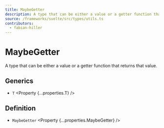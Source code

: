 ```yaml
---
title: MaybeGetter
description: A type that can be either a value or a getter function that returns that value.
source: /frameworks/svelte/src/types/utils.ts
contributors:
  - fabian-hiller
---
```



# MaybeGetter

A type that can be either a value or a getter function that returns that value.

## Generics

- `T` <Property {...properties.T} />

## Definition

- `MaybeGetter` <Property {...properties.MaybeGetter} />
